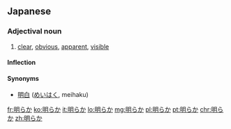 ==Japanese==
{{ja-kanjitab|あき|sort=あきらか|yomi=kun}}

===Adjectival noun===
{{ja-adj|infl=na|あきらか}}

# [[clear]], [[obvious]], [[apparent]], [[visible]]

====Inflection====
{{ja-na|明らか|あきらか}}

====Synonyms====
* [[明白]] ([[めいはく]], meihaku)

[[fr:明らか]]
[[ko:明らか]]
[[it:明らか]]
[[lo:明らか]]
[[mg:明らか]]
[[pl:明らか]]
[[pt:明らか]]
[[chr:明らか]]
[[zh:明らか]]